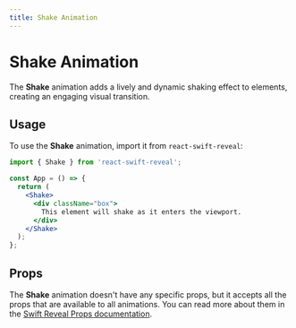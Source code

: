 ```yaml
---
title: Shake Animation
---
```


# Shake Animation

The **Shake** animation adds a lively and dynamic shaking effect to elements, creating an engaging visual transition.

## Usage

To use the **Shake** animation, import it from `react-swift-reveal`:

```jsx filename="App.jsx" {3} copy
import { Shake } from 'react-swift-reveal';

const App = () => {
  return (
    <Shake>
      <div className="box">
        This element will shake as it enters the viewport.
      </div>
    </Shake>
  );
};
```

## Props

The **Shake** animation doesn't have any specific props, but it accepts all the props that are available to all animations. You can read more about them in the [Swift Reveal Props documentation](/animations/props/).
